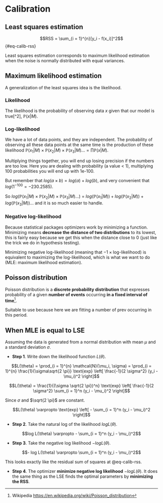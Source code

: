 # Calibration

## Least squares estimation {#sec-calib-lse}

$$RSS = \sum_{i = 1}^{n}[y_i - f(x_i)]^2$$ {#eq-calib-rss}

Least squares estimation corresponds to maximum likelihood estimation when the noise is normally distributed with equal variances.

## Maximum likelihood estimation {#sec-calib-mle}

A generalization of the least squares idea is the likelihood.

### Likelihood

The likelihood is the probability of observing data $x$ given that our model is true[^2], $\mathbb{P}(x|M)$.

### Log-likelihood {#sec-calib-loglik}

We have a lot of data points, and they are independent. The probability of observing all these data points at the same time is the production of these likelihood $\mathbb{P}(x_1|M) \times \mathbb{P}(x_2|M) \times \mathbb{P}(x_3|M)... = \prod\mathbb{P}(x|M)$.

Multiplying things together, you will end up losing precision if the numbers are too low. Here you are dealing with probability (a value \< 1), multiplying 100 probabilities you will end up with 1e-100.

But remember that $log(a \times b) = log(a) + log(b)$, and very convenient that $log(1^{-100} = -230.2585)$.

So $log(\mathbb{P}(x_1|M) \times \mathbb{P}(x_2|M) \times \mathbb{P}(x_3|M)...)$ $=$ $log(\mathbb{P}(x_1|M)) + log(\mathbb{P}(x_2|M)) + log(\mathbb{P}(x_3|M))...$ and it is so much easier to handle.

### Negative log-likelihood {#sec-calib-negloglik}

Because statistical packages optimizers work by minimizing a function. Minimizing means **decrease the distance of two distributions** to its lowest, this is fairly easy because we get this when the distance close to 0 (just like the trick we do in hypothesis testing).

Minimizing negative log-likelihood (meaning that $-1 \times \text{log-likelihood}$) is equivalent to maximizing the log-likelihood, which is what we want to do (MLE: maximum likelihood estimation).

## Poisson distribution

Poisson distribution is a **discrete probability distribution** that expresses probability of a given **number of events** occurring **in a fixed interval of time**[^sir-det-1].

[^sir-det-1]: Wikipedia <https://en.wikipedia.org/wiki/Poisson_distribution>

Suitable to use because here we are fitting a number of prev occurring in this period.

## When MLE is equal to LSE {#sec-calib-mle-lse}

Assuming the data is generated from a normal distribution with mean $\mu$ and a standard deviation $\sigma$.

- **Step 1**. Write down the likelihood function $L(\theta)$.

$$L(\theta) = \prod_{i = 1}^{n} \mathcal{N}(\mu_i, \sigma) = \prod_{i = 1}^{n} \frac{1}{\sigma\sqrt{2 \pi}} \text{exp} \left[ \frac{-1}{2 \sigma^2} (y_i - \mu_i)^2 \right]$$

$$L(\theta) = \frac{1}{(\sigma \sqrt{2 \pi})^n} \text{exp} \left[ \frac{-1}{2 \sigma^2} \sum_{i = 1}^n (y_i - \mu_i)^2 \right]$$

Since $\sigma$ and $\sqrt{2 \pi}$ are constant.

$$L(\theta) \varpropto \text{exp} \left[ - \sum_{i = 1}^n (y_i - \mu_i)^2 \right]$$

- **Step 2**. Take the natural log of the likelihood $log L(\theta)$.

$$log L(\theta) \varpropto - \sum_{i = 1}^n (y_i - \mu_i)^2$$

- **Step 3**. Take the negative log likelihood $- log L(\theta)$.

$$- log L(\theta) \varpropto \sum_{i = 1}^n (y_i - \mu_i)^2$$

This looks exactly like the residual sum of squares at @eq-calib-rss.

- **Step 4**. The optimizer **minimize negative log likelihood** $- log L(\theta)$. It does the same thing as the LSE finds the optimal parameters by **minimizing the RSS**.

